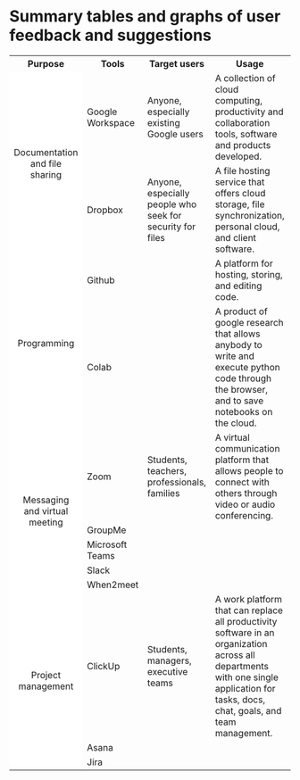 #  Summary tables and graphs of user feedback and suggestions

<table>
	<tr>
	    <th>Purpose</th>
	    <th>Tools</th>
	    <th>Target users</th>
	    <th>Usage</th>  
	    <th>Sources</th>  
	</tr >
	<tr >
	    <td rowspan="2" align="center" bgcolor=#FFFFFF>Documentation and file sharing</td>
	    <td >Google Workspace</td>
	    <td >Anyone, especially existing Google users</td>
	    <td >A collection of cloud computing, productivity and collaboration tools, software and products developed.</td>
	    <td align="center"> <a href="#Google Workspace">link</a> </td>
	</tr>
	<tr>
	    <td >Dropbox</td>
	    <td >Anyone, especially people who seek for security for files</td>
	    <td >A file hosting service that offers cloud storage, file synchronization, personal cloud, and client software. </td>
	    <td align="center"> <a href="#Dropbox">link</a> </td>
	</tr>
	<tr>
	    <td rowspan="2" align="center"  bgcolor=#FFFFFF>Programming</td>
	    <td >Github</td>
	    <td >       </td>
	    <td >A platform for hosting, storing, and editing code.</td>
	    <td align="center"> <a href="#Github">link</a> </td>
	</tr>
	<tr>
	    <td >Colab</td>
	    <td >       </td>
	    <td >A product of google research that allows anybody to write and execute python code through the browser, and to save notebooks on the cloud. </td>
	    <td align="center"> <a href="#Colab">link</a> </td>
	</tr>
	<tr>
	    <td rowspan="5" align="center"  bgcolor=#FFFFFF>Messaging and virtual meeting</td>
	    <td >Zoom</td>
	    <td > Students, teachers, professionals, families  </td>
	    <td >A virtual communication platform that allows people to connect with others through video or audio conferencing.</td>
	    <td align="center"> <a href="#Zoom">link</a> </td>
	</tr>
	<tr>
	    <td >GroupMe</td>
	    <td >       </td>
	    <td >       </td>
	    <td align="center"> <a href="#GroupMe">link</a> </td>
  </tr>
	<tr>
	    <td >Microsoft Teams</td>
	    <td >       </td>
	    <td >       </td>
	    <td align="center"> <a href="#Microsoft Teams">link</a> </td>
  </tr>
  <tr>
	    <td >Slack</td>
	    <td >       </td>
	    <td >       </td>
	    <td align="center"> <a href="#Slack">link</a> </td>
  </tr>
  <tr>
	    <td >When2meet</td>
	    <td >       </td>
	    <td >       </td>
	    <td align="center">  <a href="#When2meet">link</a> </td>
  </tr>
	</tr>
	<tr>
	    <td rowspan="3" align="center"  bgcolor=#FFFFFF>Project management</td>
	    <td >ClickUp</td>
	    <td > Students, managers, executive teams </td>
	    <td >A work platform that can replace all productivity software in an organization across all departments with one single application for tasks, docs, chat, goals, and team management. </td>
	    <td align="center"> <a href="#ClickUp">link</a> </td>
	</tr>
	<tr>
	    <td >Asana</td>
	    <td >   </td>
	    <td >  </td>
	    <td align="center"> <a href="#Asana">link</a> </td>
	</tr>
	<tr>
	    <td>Jira</td>
	    <td >   </td>
	    <td >   </td>
	    <td align="center"> <a href="#Jira">link </a></td>
	</tr>

	
</table>

